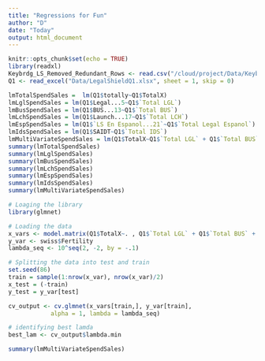 ```yaml
---
title: "Regressions for Fun"
author: "D"
date: "Today"
output: html_document
---
```


```r
knitr::opts_chunk$set(echo = TRUE)
library(readxl) 
Keybrdg_LS_Removed_Redundant_Rows <- read.csv("/cloud/project/Data/Keybrdg_LS_Removed_Redundant_Rows.csv", header=FALSE)
Q1 <- read_excel("Data/LegalShieldQ1.xlsx", sheet = 1, skip = 0)
```


```r
lmTotalSpendSales =  lm(Q1$totally~Q1$TotalX)
lmLglSpendSales = lm(Q1$Legal...5~Q1$`Total LGL`)
lmBusSpendSales = lm(Q1$BUS...13~Q1$`Total BUS`)
lmLchSpendSales = lm(Q1$Launch...17~Q1$`Total LCH`)
lmEspSpendSales = lm(Q1$`LS En Espanol...21`~Q1$`Total Legal Espanol`)
lmIdsSpendSales = lm(Q1$SAIDT~Q1$`Total IDS`)
lmMultiVariateSpendSales = lm(Q1$TotalX~Q1$`Total LGL` + Q1$`Total BUS` + Q1$`Total IDS` + Q1$`Total LCH` + Q1$`Total Legal Espanol`)
summary(lmTotalSpendSales)
summary(lmLglSpendSales)
summary(lmBusSpendSales)
summary(lmLchSpendSales)
summary(lmEspSpendSales)
summary(lmIdsSpendSales)
summary(lmMultiVariateSpendSales)

```

```r
# Loaging the library
library(glmnet)

# Loading the data
x_vars <- model.matrix(Q1$TotalX~. , Q1$`Total LGL` + Q1$`Total BUS` + Q1$`Total IDS` + Q1$`Total LCH` + Q1$`Total Legal Espanol` )
y_var <- swiss$Fertility
lambda_seq <- 10^seq(2, -2, by = -.1)

# Splitting the data into test and train
set.seed(86)
train = sample(1:nrow(x_var), nrow(x_var)/2)
x_test = (-train)
y_test = y_var[test]

cv_output <- cv.glmnet(x_vars[train,], y_var[train], 
            alpha = 1, lambda = lambda_seq)

# identifying best lamda
best_lam <- cv_output$lambda.min
```
```r
summary(lmMultiVariateSpendSales)
```
